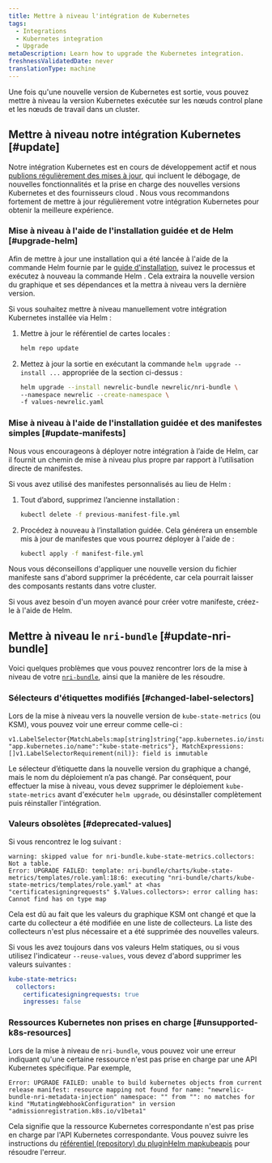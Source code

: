 ```yaml
---
title: Mettre à niveau l'intégration de Kubernetes
tags:
  - Integrations
  - Kubernetes integration
  - Upgrade
metaDescription: Learn how to upgrade the Kubernetes integration.
freshnessValidatedDate: never
translationType: machine
---
```


Une fois qu&apos;une nouvelle version de Kubernetes est sortie, vous pouvez mettre à niveau la version Kubernetes exécutée sur les nœuds control plane et les nœuds de travail dans un cluster.

## Mettre à niveau notre intégration Kubernetes [#update]

Notre intégration Kubernetes est en cours de développement actif et nous [publions régulièrement des mises à jour](/docs/release-notes/infrastructure-release-notes/kubernetes-integration-release-notes/), qui incluent le débogage, de nouvelles fonctionnalités et la prise en charge des nouvelles versions Kubernetes et des fournisseurs cloud . Nous vous recommandons fortement de mettre à jour régulièrement votre intégration Kubernetes pour obtenir la meilleure expérience.

### Mise à niveau à l&apos;aide de l&apos;installation guidée et de Helm [#upgrade-helm]

Afin de mettre à jour une installation qui a été lancée à l&apos;aide de la commande Helm fournie par le [guide d&apos;installation](https://one.newrelic.com/nr1-core?state=51fbbd48-c8ca-ead9-bb90-af96e18d82a7), suivez le processus et exécutez à nouveau la commande Helm . Cela extraira la nouvelle version du graphique et ses dépendances et la mettra à niveau vers la dernière version.

Si vous souhaitez mettre à niveau manuellement votre intégration Kubernetes installée via Helm :

1. Mettre à jour le référentiel de cartes locales :

   ```bash
   helm repo update
   ```

2. Mettez à jour la sortie en exécutant la commande `helm upgrade --install ...` appropriée de la section ci-dessus :

   ```bash
   helm upgrade --install newrelic-bundle newrelic/nri-bundle \
   --namespace newrelic --create-namespace \
   -f values-newrelic.yaml
   ```

### Mise à niveau à l&apos;aide de l&apos;installation guidée et des manifestes simples [#update-manifests]

<Callout variant="tip">
  Nous vous encourageons à déployer notre intégration à l’aide de Helm, car il fournit un chemin de mise à niveau plus propre par rapport à l’utilisation directe de manifestes.
</Callout>

Si vous avez utilisé des manifestes personnalisés au lieu de Helm :

1. Tout d’abord, supprimez l’ancienne installation :

   ```bash
   kubectl delete -f previous-manifest-file.yml
   ```

2. Procédez à nouveau à l’installation guidée. Cela générera un ensemble mis à jour de manifestes que vous pourrez déployer à l&apos;aide de :

   ```bash
   kubectl apply -f manifest-file.yml
   ```

Nous vous déconseillons d&apos;appliquer une nouvelle version du fichier manifeste sans d&apos;abord supprimer la précédente, car cela pourrait laisser des composants restants dans votre cluster.

Si vous avez besoin d&apos;un moyen avancé pour créer votre manifeste, créez-le à l&apos;aide de Helm.

## Mettre à niveau le `nri-bundle` [#update-nri-bundle]

Voici quelques problèmes que vous pouvez rencontrer lors de la mise à niveau de votre [`nri-bundle`](https://github.com/newrelic/helm-charts/blob/master/charts/nri-bundle/README.md), ainsi que la manière de les résoudre.

### Sélecteurs d&apos;étiquettes modifiés [#changed-label-selectors]

Lors de la mise à niveau vers la nouvelle version de `kube-state-metrics` (ou KSM), vous pouvez voir une erreur comme celle-ci :

```
v1.LabelSelector{MatchLabels:map[string]string{"app.kubernetes.io/instance":"newrelic", "app.kubernetes.io/name":"kube-state-metrics"}, MatchExpressions:[]v1.LabelSelectorRequirement(nil)}: field is immutable
```

Le sélecteur d’étiquette dans la nouvelle version du graphique a changé, mais le nom du déploiement n’a pas changé. Par conséquent, pour effectuer la mise à niveau, vous devez supprimer le déploiement `kube-state-metrics` avant d&apos;exécuter `helm upgrade`, ou désinstaller complètement puis réinstaller l&apos;intégration.

### Valeurs obsolètes [#deprecated-values]

Si vous rencontrez le log suivant :

```
warning: skipped value for nri-bundle.kube-state-metrics.collectors: Not a table.
Error: UPGRADE FAILED: template: nri-bundle/charts/kube-state-metrics/templates/role.yaml:18:6: executing "nri-bundle/charts/kube-state-metrics/templates/role.yaml" at <has "certificatesigningrequests" $.Values.collectors>: error calling has: Cannot find has on type map
```

Cela est dû au fait que les valeurs du graphique KSM ont changé et que la carte du collecteur a été modifiée en une liste de collecteurs. La liste des collecteurs n&apos;est plus nécessaire et a été supprimée des nouvelles valeurs.

Si vous les avez toujours dans vos valeurs Helm statiques, ou si vous utilisez l&apos;indicateur `--reuse-values`, vous devez d&apos;abord supprimer les valeurs suivantes :

```yml
kube-state-metrics:
  collectors:
    certificatesigningrequests: true
    ingresses: false
```

### Ressources Kubernetes non prises en charge [#unsupported-k8s-resources]

Lors de la mise à niveau de `nri-bundle`, vous pouvez voir une erreur indiquant qu&apos;une certaine ressource n&apos;est pas prise en charge par une API Kubernetes spécifique. Par exemple,

```
Error: UPGRADE FAILED: unable to build kubernetes objects from current release manifest: resource mapping not found for name: "newrelic-bundle-nri-metadata-injection" namespace: "" from "": no matches for kind "MutatingWebhookConfiguration" in version "admissionregistration.k8s.io/v1beta1"
```

Cela signifie que la ressource Kubernetes correspondante n&apos;est pas prise en charge par l&apos;API Kubernetes correspondante. Vous pouvez suivre les instructions du [référentiel (repository) du pluginHelm mapkubeapis](https://github.com/helm/helm-mapkubeapis) pour résoudre l&apos;erreur.